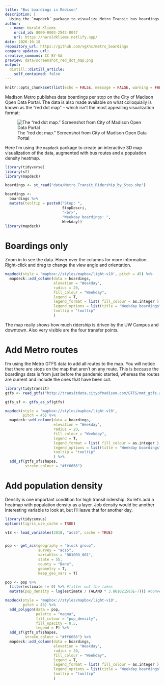 ```yaml
---
title: "Bus boardings in Madison"
description: |
  Using the `mapdeck` package to visualize Metro Transit bus boardings in Madison (WI)
author:
  - name: Harald Kliems 
    orcid_id: 0000-0003-2542-0047
    url: https://haraldkliems.netlify.app/
date: 2020-10-18
repository_url: https://github.com/vgXhc/metro_boardings
compare_updates_url:
creative_commons: CC BY-SA
preview: data/screenshot_red_dot_map.png
output: 
  distill::distill_article:
    self_contained: false
---
```


```r
knitr::opts_chunk$set(list(echo = FALSE, message = FALSE, warning = FALSE, results = FALSE))
```


Madison Metro publishes data boardings per stop on the City of Madison Open Data Portal. The data is also made available on what colloquially is known as the "red dot map" -- which isn't the most appealing visualization format:

![The "red dot map." Screenshot from City of Madison Open Data Portal](data/screenshot_red_dot_map.png)




Here I'm using the `mapdeck` package to create an interactive 3D map visualization of the data, augmented with bus routes and a population density heatmap.

```r
library(tidyverse)
library(sf)
library(mapdeck)
```

```r
boardings <- st_read("data/Metro_Transit_Ridership_by_Stop.shp")
```
```r
boardings <- 
  boardings %>% 
  mutate(tooltip = paste0("Stop: ",
                          StopDescri,
                          "<br>",
                          "Weekday boardings: ",
                          Weekday))
library(mapdeck)
```

# Boardings only

Zoom in to see the data. Hover over the columns for more information. Right-click and drag to change the view angle and orientation.

```r
mapdeck(style = 'mapbox://styles/mapbox/light-v10', pitch = 45) %>% 
  mapdeck::add_column(data = boardings, 
                      elevation = "Weekday",
                      radius = 20,
                      fill_colour = "Weekday",
                      legend = T,
                      legend_format = list( fill_colour = as.integer ),
                      legend_options = list(title = "Weekday boardings"),
                      tooltip = "tooltip"
                      )
```

The map really shows how much ridership is driven by the UW Campus and downtown. Also very visible are the four transfer points.

# Add Metro routes
I'm using the Metro GTFS data to add all routes to the map. You will notice that there are stops on the map that aren't on any route. This is because the boardings data is from just before the pandemic started, whereas the routes are current and include the ones that have been cut.

```r
library(tidytransit)
gtfs <- read_gtfs("http://transitdata.cityofmadison.com/GTFS/mmt_gtfs.zip")
```
```r
gtfs_sf <- gtfs_as_sf(gtfs)

mapdeck(style = 'mapbox://styles/mapbox/light-v10', 
        pitch = 45) %>% 
  mapdeck::add_column(data = boardings, 
                      elevation = "Weekday",
                      radius = 20,
                      fill_colour = "Weekday",
                      legend = T,
                      legend_format = list( fill_colour = as.integer ),
                      legend_options = list(title = "Weekday boardings"),
                      tooltip = "tooltip"
                      ) %>% 
  add_sf(gtfs_sf$shapes,
         stroke_colour = "#ff6666")
```


# Add population density

Density is  one important condition for high transit ridership. So let's add a heatmap with population density as a layer. Job density would be another interesting variable to look at, but I'll leave that for another day.

```r
library(tidycensus)
options(tigris_use_cache = TRUE)

v18 <- load_variables(2018, "acs5", cache = TRUE)


pop <- get_acs(geography = "block group",
               survey = "acs5", 
               variables = "B01003_001", 
               state = 55, 
               county = "Dane", 
               geometry = T,
               keep_geo_vars = T)

pop <- pop %>% 
  filter(estimate != 0) %>% #filter out the lakes
  mutate(pop_density = log(estimate / (ALAND * 3.861021585E-7))) #convert to people per sq mi from sq meter
```


```r
mapdeck(style = 'mapbox://styles/mapbox/light-v10', 
        pitch = 45) %>% 
  add_polygon(data = pop, 
              palette = "magma",
              fill_colour = "pop_density",
              fill_opacity = 0.5,
              legend = F) %>% 
  add_sf(gtfs_sf$shapes,
         stroke_colour = "#ff6666") %>% 
  mapdeck::add_column(data = boardings, 
                      elevation = "Weekday",
                      radius = 20,
                      fill_colour = "Weekday",
                      legend = T,
                      legend_format = list( fill_colour = as.integer ),
                      legend_options = list(title = "Weekday boardings"),
                      tooltip = "tooltip"
                      )
  
```
